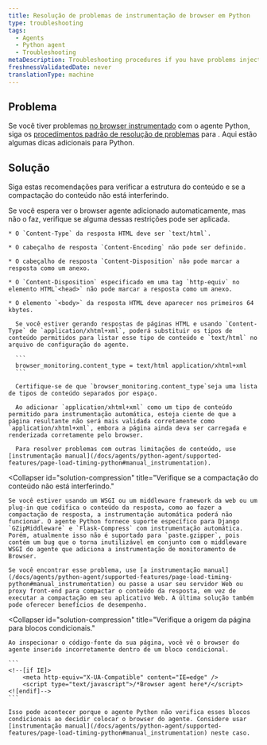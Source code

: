 ```yaml
---
title: Resolução de problemas de instrumentação de browser em Python
type: troubleshooting
tags:
  - Agents
  - Python agent
  - Troubleshooting
metaDescription: Troubleshooting procedures if you have problems injecting the browser agent via New Relic's Python agent.
freshnessValidatedDate: never
translationType: machine
---
```


## Problema

Se você tiver problemas [no browser instrumentado](/docs/agents/python-agent/supported-features/page-load-timing-python) com o agente Python, siga os [procedimentos padrão de resolução de problemas](/docs/browser/new-relic-browser/installation-configuration/troubleshooting-browser-monitoring-installation) para <InlinePopover type="browser"/>. Aqui estão algumas dicas adicionais para Python.

## Solução

Siga estas recomendações para verificar a estrutura do conteúdo e se a compactação do conteúdo não está interferindo.

<CollapserGroup>
  <Collapser
    id="solution-content"
    title="Verifique a estrutura do conteúdo."
  >
    Se você espera ver o browser agente adicionado automaticamente, mas não o faz, verifique se alguma dessas restrições pode ser aplicada.

    * O `Content-Type` da resposta HTML deve ser `text/html`.

    * O cabeçalho de resposta `Content-Encoding` não pode ser definido.

    * O cabeçalho de resposta `Content-Disposition` não pode marcar a resposta como um anexo.

    * O `Content-Disposition` especificado em uma tag `http-equiv` no elemento HTML`<head>` não pode marcar a resposta como um anexo.

    * O elemento `<body>` da resposta HTML deve aparecer nos primeiros 64 kbytes.

      Se você estiver gerando respostas de páginas HTML e usando `Content-Type` de `application/xhtml+xml`, poderá substituir os tipos de conteúdo permitidos para listar esse tipo de conteúdo e `text/html` no arquivo de configuração do agente.

      ```
      browser_monitoring.content_type = text/html application/xhtml+xml
      ```

      Certifique-se de que `browser_monitoring.content_type`seja uma lista de tipos de conteúdo separados por espaço.

      Ao adicionar `application/xhtml+xml` como um tipo de conteúdo permitido para instrumentação automática, esteja ciente de que a página resultante não será mais validada corretamente como `application/xhtml+xml`, embora a página ainda deva ser carregada e renderizada corretamente pelo browser.

      Para resolver problemas com outras limitações de conteúdo, use [instrumentação manual](/docs/agents/python-agent/supported-features/page-load-timing-python#manual_instrumentation).
  </Collapser>

  <Collapser
    id="solution-compression"
    title="Verifique se a compactação do conteúdo não está interferindo."
  >
    Se você estiver usando um WSGI ou um middleware framework da web ou um plug-in que codifica o conteúdo da resposta, como ao fazer a compactação de resposta, a instrumentação automática poderá não funcionar. O agente Python fornece suporte específico para Django `GZipMiddleware` e `Flask-Compress` com instrumentação automática. Porém, atualmente isso não é suportado para `paste.gzipper`, pois contém um bug que o torna inutilizável em conjunto com o middleware WSGI do agente que adiciona a instrumentação de monitoramento de Browser.

    Se você encontrar esse problema, use [a instrumentação manual](/docs/agents/python-agent/supported-features/page-load-timing-python#manual_instrumentation) ou passe a usar seu servidor Web ou proxy front-end para compactar o conteúdo da resposta, em vez de executar a compactação em seu aplicativo Web. A última solução também pode oferecer benefícios de desempenho.
  </Collapser>

  <Collapser
    id="solution-compression"
    title="Verifique a origem da página para blocos condicionais."
  >
    Ao inspecionar o código-fonte da sua página, você vê o browser do agente inserido incorretamente dentro de um bloco condicional.

    ```
    <!--[if IE]>
        <meta http-equiv="X-UA-Compatible" content="IE=edge" />
        <script type="text/javascript">/*Browser agent here*/</script>
    <![endif]-->
    ```

    Isso pode acontecer porque o agente Python não verifica esses blocos condicionais ao decidir colocar o browser do agente. Considere usar [instrumentação manual](/docs/agents/python-agent/supported-features/page-load-timing-python#manual_instrumentation) neste caso.
  </Collapser>
</CollapserGroup>